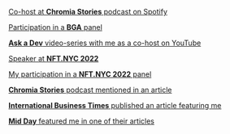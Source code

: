 [Co-host at **Chromia Stories** podcast on Spotify](https://open.spotify.com/show/1vHzWTEKqmA1eOX10rkU1u?si=2827df6cd86b4c22)

[Participation in a **BGA** panel](https://youtu.be/H2-xVPJfUvc)

[**Ask a Dev** video-series with me as a co-host on YouTube](https://www.youtube.com/playlist?list=PLjMbTvzI1oRWi66iln59hjYQQoJyWKgVB)

[Speaker at **NFT.NYC 2022**](https://emamo.com/event/nftnyc/r/speaker/anastasia-plane)

[My participation in a **NFT.NYC 2022** panel](https://youtu.be/lqxHZm-fs4k)

[**Chromia Stories** podcast mentioned in an article](https://blog.chromia.com/all-about-chromia-stories-chromias-official-podcast/)

[**International Business Times** published an article featuring me](https://www.ibtimes.sg/despite-market-downturn-2022-chromia-forging-ahead-anastasia-plane-66260)

[**Mid Day** featured me in one of their articles](https://www.mid-day.com/brand-media/article/revolutionizing-the-world-of-blockchain-enter-anastasia-plane-leading-the-way-23241292)
